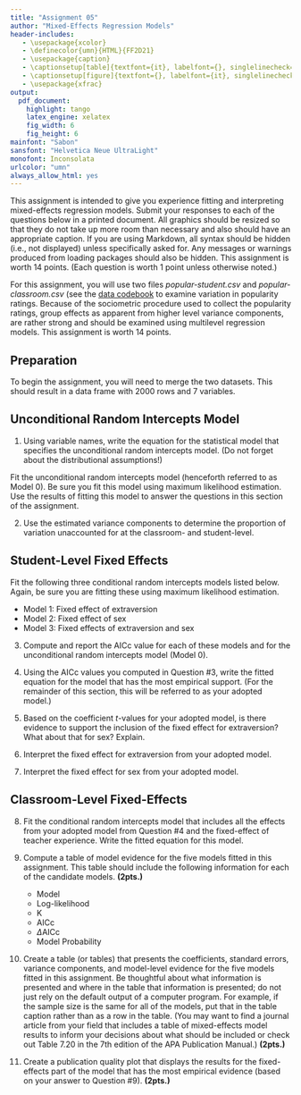 ```yaml
---
title: "Assignment 05"
author: "Mixed-Effects Regression Models"
header-includes:
   - \usepackage{xcolor}
   - \definecolor{umn}{HTML}{FF2D21}
   - \usepackage{caption}
   - \captionsetup[table]{textfont={it}, labelfont={}, singlelinecheck=false, labelsep=newline}
   - \captionsetup[figure]{textfont={}, labelfont={it}, singlelinecheck=false, labelsep=period}
   - \usepackage{xfrac}
output: 
  pdf_document:
    highlight: tango
    latex_engine: xelatex
    fig_width: 6
    fig_height: 6
mainfont: "Sabon"
sansfont: "Helvetica Neue UltraLight"
monofont: Inconsolata
urlcolor: "umn"
always_allow_html: yes
---
```


\frenchspacing

This assignment is intended to give you experience fitting and interpreting mixed-effects regression models. Submit your responses to each of the questions below in a printed document.  All graphics should be resized so that they do not take up more room than necessary and also should have an appropriate caption. If you are using Markdown, all syntax should be hidden (i.e., not displayed) unless specifically asked for. Any messages or warnings produced from loading packages should also be hidden. This assignment is worth 14 points. (Each question is worth 1 point unless otherwise noted.)

For this assignment, you will use two files *popular-student.csv* and *popular-classroom.csv* (see the [data codebook](http://zief0002.github.io/epsy-8252/data-codebook.html#popular) to examine variation in popularity ratings. Because of the sociometric procedure used to collect the popularity ratings, group effects as apparent from higher level variance components, are rather strong and should be examined using multilevel regression models. This assignment is worth 14 points.


## Preparation

To begin the assignment, you will need to merge the two datasets. This should result in a data frame with 2000 rows and 7 variables. 


## Unconditional Random Intercepts Model

1. Using variable names, write the equation for the statistical model that specifies the unconditional random intercepts model. (Do not forget about the distributional assumptions!)

Fit the unconditional random intercepts model (henceforth referred to as Model 0). Be sure you fit this model using maximum likelihood estimation. Use the results of fitting this model to answer the questions in this section of the assignment.

2. Use the estimated variance components to determine the proportion of variation unaccounted for at the classroom- and student-level.


## Student-Level Fixed Effects

Fit the following three conditional random intercepts models listed below. Again, be sure you are fitting these using maximum likelihood estimation.

- Model 1: Fixed effect of extraversion
- Model 2: Fixed effect of sex
- Model 3: Fixed effects of extraversion and sex 

3. Compute and report the AICc value for each of these models and for the unconditional random intercepts model (Model 0). 

4. Using the AICc values you computed in Question \#3, write the fitted equation for the model that has the most empirical support. (For the remainder of this section, this will be referred to as your adopted model.)

5. Based on the coefficient $t$-values for your adopted model, is there evidence to support the inclusion of the fixed effect for extraversion? What about that for sex? Explain.

6. Interpret the fixed effect for extraversion from your adopted model.

7. Interpret the fixed effect for sex from your adopted model.


## Classroom-Level Fixed-Effects

8. Fit the conditional random intercepts model that includes all the effects from your adopted model from Question \#4 and the fixed-effect of teacher experience. Write the fitted equation for this model.


9. Compute a table of model evidence for the five models fitted in this assignment. This table should include the following information for each of the candidate models. **(2pts.)**

    - Model
    - Log-likelihood
    - K
    - AICc
    - $\Delta$AICc
    - Model Probability
    
10. Create a table (or tables) that presents the coefficients, standard errors, variance components, and model-level evidence for the five models fitted in this assignment. Be thoughtful about what information is presented and where in the table that information is presented; do not just rely on the default output of a computer program. For example, if the sample size is the same for all of the models, put that in the table caption rather than as a row in the table. (You may want to find a journal article from your field that includes a table of mixed-effects model results to inform your decisions about what should be included or check out Table 7.20 in the 7th edition of the APA Publication Manual.) **(2pts.)**

11. Create a publication quality plot that displays the results for the fixed-effects part of the model that has the most empirical evidence (based on your answer to Question \#9). **(2pts.)**

